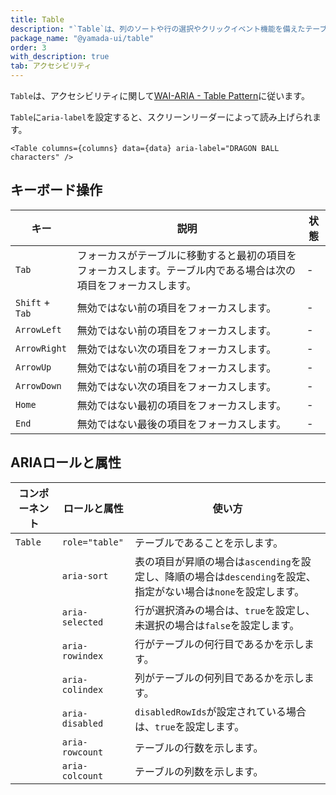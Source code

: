 ```yaml
---
title: Table
description: "`Table`は、列のソートや行の選択やクリックイベント機能を備えたテーブルのコンポーネントです。"
package_name: "@yamada-ui/table"
order: 3
with_description: true
tab: アクセシビリティ
---
```


`Table`は、アクセシビリティに関して[WAI-ARIA - Table Pattern](https://www.w3.org/WAI/ARIA/apg/patterns/table/)に従います。

`Table`に`aria-label`を設定すると、スクリーンリーダーによって読み上げられます。

```tsx live=false
<Table columns={columns} data={data} aria-label="DRAGON BALL characters" />
```

## キーボード操作

| キー            | 説明                                                                                                             | 状態 |
| --------------- | ---------------------------------------------------------------------------------------------------------------- | ---- |
| `Tab`           | フォーカスがテーブルに移動すると最初の項目をフォーカスします。テーブル内である場合は次の項目をフォーカスします。 | -    |
| `Shift` + `Tab` | 無効ではない前の項目をフォーカスします。                                                                         | -    |
| `ArrowLeft`     | 無効ではない前の項目をフォーカスします。                                                                         | -    |
| `ArrowRight`    | 無効ではない次の項目をフォーカスします。                                                                         | -    |
| `ArrowUp`       | 無効ではない前の項目をフォーカスします。                                                                         | -    |
| `ArrowDown`     | 無効ではない次の項目をフォーカスします。                                                                         | -    |
| `Home`          | 無効ではない最初の項目をフォーカスします。                                                                       | -    |
| `End`           | 無効ではない最後の項目をフォーカスします。                                                                       | -    |

## ARIAロールと属性

| コンポーネント | ロールと属性    | 使い方                                                                                                          |
| -------------- | --------------- | --------------------------------------------------------------------------------------------------------------- |
| `Table`        | `role="table"`  | テーブルであることを示します。                                                                                  |
|                | `aria-sort`     | 表の項目が昇順の場合は`ascending`を設定し、降順の場合は`descending`を設定、指定がない場合は`none`を設定します。 |
|                | `aria-selected` | 行が選択済みの場合は、`true`を設定し、未選択の場合は`false`を設定します。                                       |
|                | `aria-rowindex` | 行がテーブルの何行目であるかを示します。                                                                        |
|                | `aria-colindex` | 列がテーブルの何列目であるかを示します。                                                                        |
|                | `aria-disabled` | `disabledRowIds`が設定されている場合は、`true`を設定します。                                                    |
|                | `aria-rowcount` | テーブルの行数を示します。                                                                                      |
|                | `aria-colcount` | テーブルの列数を示します。                                                                                      |
